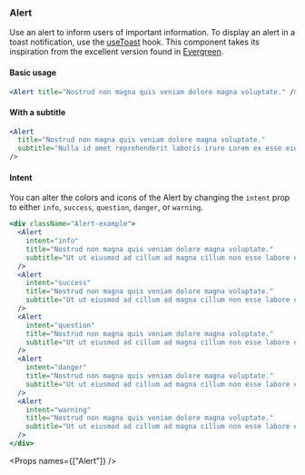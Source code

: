 
<Nav title="Alert" />

<SEO title="Alert" />

<Container>
<Article sidebar={[
  { id: 'Alert', name: 'Alert' },
  { id: 'Basic usage', name: 'Basic usage' },
  { id: 'With a subtitle', name: 'With a subtitle' },
  { id: 'Intent', name: 'Intent options'},
  { id: 'Props', name: 'Props'}
]}>

# Alert

Use an alert to inform users of important information. To display an alert in a toast notification, use the [useToast](/components/toast) hook. This component takes its inspiration from the excellent version found in [Evergreen](https://evergreen.segment.com/components/alert).

#### Basic usage

```jsx
<Alert title="Nostrud non magna quis veniam dolore magna voluptate." />
```

#### With a subtitle

```jsx
<Alert
  title="Nostrud non magna quis veniam dolore magna voluptate."
  subtitle="Nulla id amet reprehenderit laboris irure Lorem ex esse eiusmod eiusmod occaecat officia. Quis in reprehenderit dolor veniam id sunt mollit reprehenderit."
/>
```

#### Intent

You can alter the colors and icons of the Alert by changing the `intent` prop to either `info`, `success`, `question`, `danger`, or `warning`.

```jsx
<div className="Alert-example">
  <Alert
    intent="info"
    title="Nostrud non magna quis veniam dolore magna voluptate."
    subtitle="Ut ut eiusmod ad cillum ad magna cillum non esse labore exercitation qui minim minim."
  />
  <Alert
    intent="success"
    title="Nostrud non magna quis veniam dolore magna voluptate."
    subtitle="Ut ut eiusmod ad cillum ad magna cillum non esse labore exercitation qui minim minim."
  />
  <Alert
    intent="question"
    title="Nostrud non magna quis veniam dolore magna voluptate."
    subtitle="Ut ut eiusmod ad cillum ad magna cillum non esse labore exercitation qui minim minim."
  />
  <Alert
    intent="danger"
    title="Nostrud non magna quis veniam dolore magna voluptate."
    subtitle="Ut ut eiusmod ad cillum ad magna cillum non esse labore exercitation qui minim minim."
  />
  <Alert
    intent="warning"
    title="Nostrud non magna quis veniam dolore magna voluptate."
    subtitle="Ut ut eiusmod ad cillum ad magna cillum non esse labore exercitation qui minim minim."
  />
</div>
```

<Props names={["Alert"]} />

</Article>
</Container>
